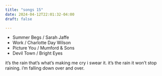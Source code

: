 ```yaml
---
title: "songs 15"
date: 2024-04-12T22:01:32-04:00
draft: false

---
```

- Summer Begs / Sarah Jaffe
- Work / Charlotte Day Wilson
- Picture You / Mumford & Sons
- Devil Town / Bright Eyes

it's the rain that's what's making me cry i swear it. it's the rain it won't stop raining. i'm falling down over and over. 